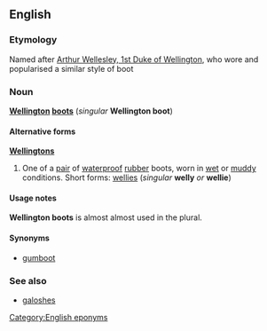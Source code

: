 ==English==
===Etymology===
Named after [[w:Arthur Wellesley, 1st Duke of Wellington|Arthur Wellesley, 1st Duke of Wellington]], who wore and popularised a similar style of boot

===Noun===
{{wikipedia}}
'''[[w:Wellington|Wellington]] [[boot]]s''' (''singular'' '''Wellington boot''')

====Alternative forms====
'''[[Wellingtons]]'''

#{{cattag|UK}} One of a [[pair]] of [[waterproof]] [[rubber]] boots, worn in [[wet]] or [[muddy]] conditions.  Short forms: [[wellies]] (''singular'' '''welly''' ''or'' '''wellie''')

====Usage notes====
'''Wellington boots''' is almost almost used in the plural.

====Synonyms====
*[[gumboot]]

===See also===
*[[galoshes]]

[[Category:English eponyms]]